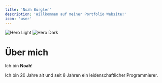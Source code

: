 ```yaml
---
title: 'Noah Bürgler'
description: 'Willkommen auf meiner Portfolio Website!'
icon: 'user'
---
```


<Frame>
  <img
    className="block dark:hidden"
    src="/images/profile_picture.jpg"
    alt="Hero Light"
  />
  <img
    className="hidden dark:block"
    src="/images/profile_picture.jpg"
    alt="Hero Dark"
  />
</Frame>

# Über mich

Ich bin __Noah__!

Ich bin 20 Jahre alt und seit 8 Jahren ein leiden­schaft­licher Programmierer.
